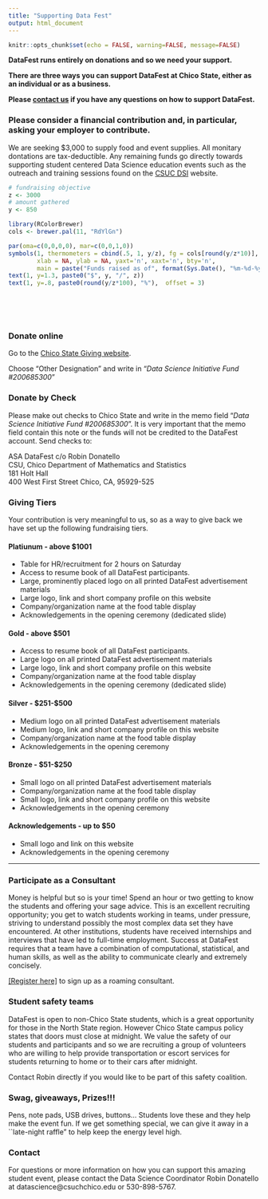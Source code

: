 ```yaml
---
title: "Supporting Data Fest"
output: html_document
---
```


```r
knitr::opts_chunk$set(echo = FALSE, warning=FALSE, message=FALSE)
```

**DataFest runs entirely on donations and so we need your support.**

**There are three ways you can support DataFest at Chico State, either as an individual or as a business. **

**Please [contact us](datascience@csuchico.edu) if you have any questions on how to support DataFest.**



### Please consider a financial contribution and, in particular, asking your employer to contribute.
We are seeking $3,000 to supply food and event supplies. All monitary dontations are tax-deductible. Any remaining funds go directly towards supporting student centered Data Science education events such as the outreach and training sessions found on the [CSUC DSI](http://datascience.csuchico.edu) website. 

<div class = "row">
<div class = "col-md-6">

```r
# fundraising objective
z <- 3000
# amount gathered
y <- 850

library(RColorBrewer)
cols <- brewer.pal(11, "RdYlGn")

par(oma=c(0,0,0,0), mar=c(0,0,1,0))
symbols(1, thermometers = cbind(.5, 1, y/z), fg = cols[round(y/z*10)], inches=3, 
        xlab = NA, ylab = NA, yaxt='n', xaxt='n', bty='n',  
        main = paste("Funds raised as of", format(Sys.Date(), "%m-%d-%y")))
text(1, y=1.3, paste0("$", y, "/", z))
text(1, y=.8, paste0(round(y/z*100), "%"),  offset = 3)
```
</div>
<div class = "col-md-6">

</br></br></br>

### Donate online
Go to the [Chico State Giving website](https://securelb.imodules.com/s/1751/wide.aspx?sid=1751&gid=2&pgid=405&cid=1058). 

Choose "Other Designation" and write in "_Data Science Initiative Fund #200685300_"

### Donate by Check

Please make out checks to Chico State and write in the memo field "_Data Science Initiative Fund #200685300_". It is very important that the memo field contain this note or the funds will not be credited to the DataFest account. Send checks to:

ASA DataFest c/o Robin Donatello  
CSU, Chico Department of Mathematics and Statistics  
181 Holt Hall  
400 West First Street 
Chico, CA, 95929-525


</div>
</div>

### Giving Tiers
Your contribution is very meaningful to us, so as a way to give back we have set up the following fundraising tiers. 

#### Platiunum - above $1001 
* Table for HR/recruitment for 2 hours on Saturday
* Access to resume book of all DataFest participants. 
* Large, prominently placed logo on all printed DataFest advertisement materials
* Large logo, link and short company profile on this website
* Company/organization name at the food table display
* Acknowledgements in the opening ceremony (dedicated slide)

#### Gold - above $501 
* Access to resume book of all DataFest participants. 
* Large logo on all printed DataFest advertisement materials
* Large logo, link and short company profile on this website
* Company/organization name at the food table display
* Acknowledgements in the opening ceremony (dedicated slide)


#### Silver - $251-$500 
* Medium logo on all printed DataFest advertisement materials
* Medium logo, link and short company profile on this website
* Company/organization name at the food table display
* Acknowledgements in the opening ceremony


#### Bronze - $51-$250 
* Small logo on all printed DataFest advertisement materials
* Company/organization name at the food table display
* Small logo, link and short company profile on this website
* Acknowledgements in the opening ceremony


#### Acknowledgements - up to $50 
* Small logo and link on this website
* Acknowledgements in the opening ceremony

---

### Participate as a Consultant

Money is helpful but so is your time! Spend an hour or two getting to know the students and offering your sage advice. This is an excellent recruiting opportunity; you get to watch students working in teams, under pressure, striving to understand possibly the most complex data set they have encountered. At other institutions, students have received internships and interviews that have led to full-time employment. Success at DataFest requires that a team have a combination of computational, statistical, and human skills, as well as the ability to communicate clearly and extremely concisely.

[[Register here]](https://goo.gl/forms/vvGg3NegVX0qqTvf2) to sign up as a roaming consultant. 

### Student safety teams

DataFest is open to non-Chico State students, which is a great opportunity for those in the North State region. However Chico State campus policy states that doors must close at midnight. We value the safety of our students and participants and so we are recruiting a group of volunteers who are willing to help provide transportation or escort services for students returning to home or to their cars after midnight.

Contact Robin directly if you would like to be part of this safety coalition.  

### Swag, giveaways, Prizes!!!

Pens, note pads, USB drives, buttons... Students love these and they help make the event fun. If we get something special, we can give it away in a ``late-night raffle" to help keep the energy level high.


### Contact 

For questions or more information on how you can support this amazing student event, please contact the Data Science Coordinator Robin Donatello at datascience@csuchchico.edu or 530-898-5767.

